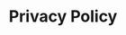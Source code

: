 ---
title: "Privacy Policy"
description: "Your privacy is important to us. This policy explains how we collect, use, and protect your personal information."
image: "@assets/images/screenshot-astronews.png"
blocks:
  - name: "PRIVACY"
    title: "Privacy Policy"
---